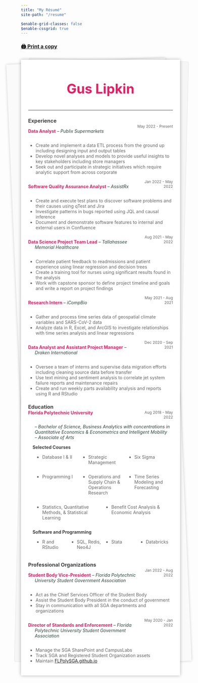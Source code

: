 ```yaml
---
title: "My Résumé"
site-path: "/resume"

$enable-grid-classes: false
$enable-cssgrid: true
---
```


<style>
	#center { width: 70%; }
	.noBorder { border:none !important; }
	.container { display: flex; }
	.column { flex: 1; }

	.flex-container {
    display: flex;
    flex-wrap: wrap;
  }

  .flex-item {
    flex: 25%;
  }

	.grid-container {
		display: grid;
		grid-template-columns: 1fr 2fr 1fr;
	}
	.item-1 {
		grid-column:  1; 
		grid-row:  1;
		}
	.item-2 {
		grid-column: 2;
		grid-row: 1;
	}
	.item-3 {
		grid-column: 3;
		grid-row: 1;
		text-align: right;
	}

	.grid-job {
		display: grid;
		grid-template-columns: 3fr 1fr;
	}
	.job {
		grid-column: 1;
		grid-row:  1;
		color: #e91d63;
		text-indent: -1.5em; 
		padding-left: 1.5em;
	}
	.time {
		grid-column: 2;
		grid-row: 1;
		text-align: right;
		color:  #666666;
		font-size: 12px;
	}

	@media (max-width: 700px) {
		.flex-item {
    		flex: 33.33%;
  		}

		.grid-container {
			display: grid;
			justify-items: center;
		}
		.item-1 {
			grid-column:  2; 
			grid-row:  2;
		}
		.item-2 {
			grid-column: 2;
			grid-row: 1;
		}
		.item-3 {
			grid-column: 2;
			grid-row: 3;
			text-align: center;
		}

		.grid-job {
			display: grid;
			grid-template-columns: 1fr;
		}
		.job {
			grid-column: 1;
			grid-row:  1;
			color: #e91d63;
			text-indent: -1.5em; 
			padding-left: 1.5em;
		}
		.time {
			grid-column: 1;
			grid-row: 2;
			text-align: left;
			color:  #666666;
			font-size: 12px;
		}
	}

	/* style from: https://codepen.io/mlms13/pen/LKFoy */
	.letter {
  	background: #fff;
  	box-shadow: 0 0 10px rgba(0,0,0,0.3);
  	margin: 26px auto 0;
  	max-width: auto;
  	min-height: 300px;
  	padding: 24px;
  	padding-left: 4.5%;
  	padding-right: 4.5%;
  	position: relative;
	}
	.letter:before, .letter:after {
  	content: "";
  	height: 98%;
  	position: absolute;
  	width: 100%;
  	z-index: -1;
	}
	.letter:before {
  	background: #fafafa;
  	box-shadow: 0 0 8px rgba(0,0,0,0.2);
  	left: -5px;
  	top: 4px;
  	--width:  10vw;
  	transform: rotate(-2.5deg);
	}
	.letter:after {
  	background: #f6f6f6;
  	box-shadow: 0 0 3px rgba(0,0,0,0.2);
  	right: -3px;
  	top: 1px;
  	transform: rotate(1.4deg);
	}
	/* end attribution */
</style>

### [🖨 Print a copy](assets/Gus_Lipkin_Resume_for_GitHub.pdf) {.unnumbered .unlisted}

<div class="letter resumeClass" id="resume">

<div style="color:#e91d63; font-size: 42px; text-align: center;">
<b>Gus Lipkin</b>
</div>
----
<h3 style="margin-bottom: 0px; color:#404040;">Experience</h3>
<div class="grid-job">
<div class="job">
<span><b>Data Analyst</b></span>
<span style="color:#2e4440"><em> – Publix Supermarkets</em></span>
</div>
<div class="time">May 2022 - Present</div>
</div>
<ul style="font-size: 14px; color:#666666;">
	<li>Create and implement a  data ETL process from the ground up including designing input and output tables</li>
	<li>Develop novel analyses and models to provide useful insights to key stakeholders including store managers</li>
	<li>Seek out and participate in strategic initiatives which require analytic support from across corporate</li>
</ul>

<div class="grid-job">
<div class="job">
<span><b>Software Quality Assurance Analyst</b></span>
<span style="color:#2e4440"><em> – AssistRx</em></span>
</div>
<div class="time">Jan 2022 - May 2022</div>
</div>
<ul style="font-size: 14px; color:#666666;">
	<li>Create and execute test plans to discover software problems and their causes using qTest and Jira</li>
	<li>Investigate patterns in bugs reported using JQL and causal inference</li>
	<li>Document and demonstrate software features to internal and external users in Confluence</li>
</ul>

<div class="grid-job">
<div class="job">
<span><b>Data Science Project Team Lead</b></span>
<span style="color:#2e4440"><em> – Tallahassee Memorial Healthcare</em></span>
</div>
<div class="time">Aug 2021 - May 2022</div>
</div>
<ul style="font-size: 14px; color:#666666;">
	<li>Correlate patient feedback to readmissions and patient experience using linear regression and decision trees</li>
	<li>Create a training tool for nurses using significant results found in the analysis</li>
	<li>Work with capstone sponsor to define project timeline and goals and write a report on project findings</li>
</ul>

<div class="grid-job">
<div class="job">
<span><b>Research Intern</b></span>
<span style="color:#2e4440"><em> – iCompBio</em></span>
</div>
<div class="time">May 2021 - Aug 2021</div>
</div>
<ul style="font-size: 14px; color:#666666;">
	<li>Gather and process time series data of geospatial climate variables and SARS-CoV-2 data</li>
	<li>Analyze data in R, Excel, and ArcGIS to investigate relationships with time series analysis and linear regressions</li>
</ul>

<div class="grid-job">
<div class="job">
<span><b>Data Analyst and Assistant Project Manager</b></span>
<span style="color:#2e4440"><em> – Draken International</em></span>
</div>
<div class="time">Dec 2020 - Sep 2021</div>
</div>
<ul style="font-size: 14px; color:#666666;">
	<li>Oversee a team of interns and supervise data migration efforts including cleaning source data before transfer</li>
	<li>Use text mining and sentiment analysis to correlate jet system failure reports and maintenance repairs</li>
	<li>Create and run weekly parts availability analysis and reports using R and RStudio</li>
</ul>

<h3 style="margin-bottom: 0px; color:#404040;">Education</h3>
<div class="grid-job">
<div class="job"><b>Florida Polytechnic University</b></div>
<div class="time">Aug 2018 - May 2022</div>
</div>
<div style="text-indent: -1.5em; padding-left: 1.5em;">
<span style="color:#2e4440; padding-left: 1.5em;"><em>– Bachelor of Science, Business Analytics with concentrations in Quantitative Economics & Econometrics and Intelligent Mobility</em></span>
<br>
<span style="color:#2e4440;"><em>– Associate of Arts</em></span>
</div>
<p style="text-indent: 1em; font-size: 14px; margin-bottom: 0px; color:#404040;"><b>Selected Courses</b></p>
<div style="padding-left: 1.5em; font-size: 14px; color: #666666;">
<div class="flex-container">
<div class="flex-item"><ul><li>Database I & II</li></ul></div>
<div class="flex-item"><ul><li>Strategic Management</li></ul></div>
<div class="flex-item"><ul><li>Six Sigma</li></ul></div>
<div class="flex-item"><ul><li>Programming I</li></ul></div>
<div class="flex-item"><ul><li>Operations and Supply Chain & Operations Research</li></ul></div>
<div class="flex-item"><ul><li>Time Series Modeling and Forecasting</li></ul></div>
<div class="flex-item"><ul><li>Statistics, Quantitative Methods, & Statistical Learning</li></ul></div>
<div class="flex-item"><ul><li>Benefit Cost Analysis & Economic Analysis</li></ul></div>
</div>
</div>

<p style="text-indent: 1em; font-size: 14px; margin-bottom: 0px; color:#404040;"><b>Software and Programming</b></p>
<div class="flex-container" style="padding-left: 1.5em; font-size: 14px; color: #666666;">
<div class="flex-item"><ul><li>R and RStudio</li></ul></div>
<div class="flex-item"><ul><li>SQL, Redis, Neo4J</li></ul></div>
<div class="flex-item"><ul><li>Stata</li></ul></div>
<div class="flex-item"><ul><li>Databricks</li></ul></div>
</div>

<h3 style="margin-bottom: 0px; color:#404040;">Professional Organizations</h3>
<div class="grid-job">
<div class="job">
<span><b>Student Body Vice-President</b></span>
<span style="color:#2e4440"><em> – Florida Polytechnic University Student Government Association</em></span>
</div>
<div class="time">Jan 2022 - Aug 2022</div>
</div>
<ul style="font-size: 14px; color:#666666;">
	<li>Act as the Chief Services Officer of the Student Body</li>
	<li>Assist the Student Body President in the conduct of government</li>
	<li>Stay in communication with all SGA departments and organizations</li>
</ul>
<div class="grid-job">
<div class="job">
<span><b>Director of Standards and Enforcement</b></span>
<span style="color:#2e4440"><em> – Florida Polytechnic University Student Government Association</em></span>
</div>
<div class="time">May 2020 - Jan 2022</div>
</div>
<ul style="font-size: 14px; color:#666666;">
	<li>Manage the SGA SharePoint and CampusLabs</li>
	<li>Track SGA and Registered Student Organization assets</li>
	<li>Maintain <a href="https://flpolysga.github.io">FLPolySGA.github.io</a></li>
</ul>

</div>

